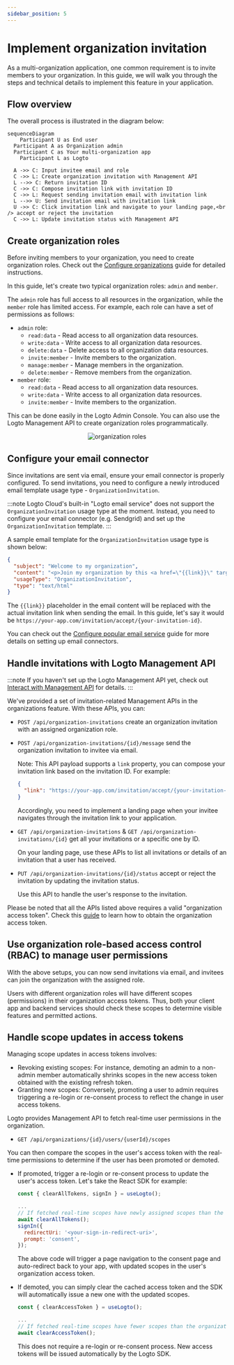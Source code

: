 ```yaml
---
sidebar_position: 5
---
```



# Implement organization invitation

As a multi-organization application, one common requirement is to invite members to your organization. In this guide, we will walk you through the steps and technical details to implement this feature in your application.

## Flow overview

The overall process is illustrated in the diagram below:

```mermaid
sequenceDiagram
	Participant U as End user
  Participant A as Organization admin
  Participant C as Your multi-organization app
	Participant L as Logto

  A ->> C: Input invitee email and role
  C ->> L: Create organization invitation with Management API
  L -->> C: Return invitation ID
  C ->> C: Compose invitation link with invitation ID
  C ->> L: Request sending invitation email with invitation link
  L -->> U: Send invitation email with invitation link
  U ->> C: Click invitation link and navigate to your landing page,<br /> accept or reject the invitation
  C ->> L: Update invitation status with Management API
```

## Create organization roles

Before inviting members to your organization, you need to create organization roles. Check out the [Configure organizations](/docs/recipes/organizations/configuration/) guide for detailed instructions.

In this guide, let's create two typical organization roles: `admin` and `member`.

The `admin` role has full access to all resources in the organization, while the `member` role has limited access. For example, each role can have a set of permissions as follows:

- `admin` role:
  - `read:data` - Read access to all organization data resources.
  - `write:data` - Write access to all organization data resources.
  - `delete:data` - Delete access to all organization data resources.
  - `invite:member` - Invite members to the organization.
  - `manage:member` - Manage members in the organization.
  - `delete:member` - Remove members from the organization.
- `member` role:
  - `read:data` - Read access to all organization data resources.
  - `write:data` - Write access to all organization data resources.
  - `invite:member` - Invite members to the organization.

This can be done easily in the Logto Admin Console. You can also use the Logto Management API to create organization roles programmatically.

<center>
  <img src={organizationRoles} alt="organization roles" />
</center>

## Configure your email connector

Since invitations are sent via email, ensure your email connector is properly configured. To send invitations, you need to configure a newly introduced email template usage type - `OrganizationInvitation`.

:::note
Logto Cloud's built-in "Logto email service" does not support the `OrganizationInvitation` usage type at the moment. Instead, you need to configure your email connector (e.g. Sendgrid) and set up the `OrganizationInvitation` template.
:::

A sample email template for the `OrganizationInvitation` usage type is shown below:

```json
{
  "subject": "Welcome to my organization",
  "content": "<p>Join my organization by this <a href=\"{{link}}\" target=\"_blank\">link</a>.</p>",
  "usageType": "OrganizationInvitation",
  "type": "text/html"
}
```

The `{{link}}` placeholder in the email content will be replaced with the actual invitation link when sending the email. In this guide, let's say it would be `https://your-app.com/invitation/accept/{your-invitation-id}`.

You can check out the [Configure popular email service](/docs/recipes/configure-connectors/email-connector/configure-popular-email-service/) guide for more details on setting up email connectors.

## Handle invitations with Logto Management API

:::note
If you haven't set up the Logto Management API yet, check out [Interact with Management API](/docs/recipes/interact-with-management-api/) for details.
:::

We've provided a set of invitation-related Management APIs in the organizations feature. With these APIs, you can:

- `POST /api/organization-invitations` create an organization invitation with an assigned organization role.
- `POST /api/organization-invitations/{id}/message` send the organization invitation to invitee via email.

  Note: This API payload supports a `link` property, you can compose your invitation link based on the invitation ID. For example:

  ```json
  {
    "link": "https://your-app.com/invitation/accept/{your-invitation-id}"
  }
  ```

  Accordingly, you need to implement a landing page when your invitee navigates through the invitation link to your application.

- `GET /api/organization-invitations` & `GET /api/organization-invitations/{id}` get all your invitations or a specific one by ID.

  On your landing page, use these APIs to list all invitations or details of an invitation that a user has received.

- `PUT /api/organization-invitations/{id}/status` accept or reject the invitation by updating the invitation status.

  Use this API to handle the user's response to the invitation.

Please be noted that all the APIs listed above requires a valid "organization access token". Check this [guide](/docs/recipes/organizations/integration/#step-2-fetch-the-organization-token) to learn how to obtain the organization access token.

## Use organization role-based access control (RBAC) to manage user permissions

With the above setups, you can now send invitations via email, and invitees can join the organization with the assigned role.

Users with different organization roles will have different scopes (permissions) in their organization access tokens. Thus, both your client app and backend services should check these scopes to determine visible features and permitted actions.

## Handle scope updates in access tokens

Managing scope updates in access tokens involves:

- Revoking existing scopes: For instance, demoting an admin to a non-admin member automatically shrinks scopes in the new access token obtained with the existing refresh token.
- Granting new scopes: Conversely, promoting a user to admin requires triggering a re-login or re-consent process to reflect the change in user access tokens.

Logto provides Management API to fetch real-time user permissions in the organization.

- `GET /api/organizations/{id}/users/{userId}/scopes`

You can then compare the scopes in the user's access token with the real-time permissions to determine if the user has been promoted or demoted.

- If promoted, trigger a re-login or re-consent process to update the user's access token. Let's take the React SDK for example:

  ```js
  const { clearAllTokens, signIn } = useLogto();

  ...
  // If fetched real-time scopes have newly assigned scopes than the organization access token scopes
  await clearAllTokens();
  signIn({
    redirectUri: '<your-sign-in-redirect-uri>',
    prompt: 'consent',
  });
  ```

  The above code will trigger a page navigation to the consent page and auto-redirect back to your app, with updated scopes in the user's organization access token.

- If demoted, you can simply clear the cached access token and the SDK will automatically issue a new one with the updated scopes.

  ```js
  const { clearAccessToken } = useLogto();

  ...
  // If fetched real-time scopes have fewer scopes than the organization access token scopes
  await clearAccessToken();
  ```

  This does not require a re-login or re-consent process. New access tokens will be issued automatically by the Logto SDK.
